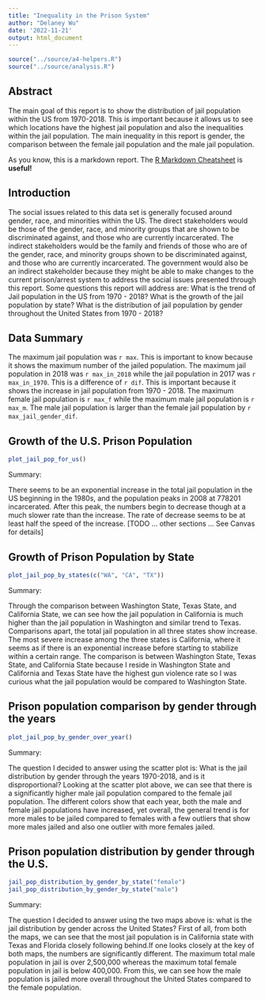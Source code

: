 ```yaml
---
title: "Inequality in the Prison System"
author: "Delaney Wu"
date: '2022-11-21'
output: html_document
---
```


```r
source("../source/a4-helpers.R")
source("../source/analysis.R")
```

## Abstract 
The main goal of this report is to show the distribution of jail population within the US from 1970-2018. This is important because it allows us to see which locations have the highest jail population and also the inequalities within the jail population. The main inequality in this report is gender, the comparison between the female jail population and the male jail population. 

As you know, this is a markdown report. The [R Markdown Cheatsheet](https://www.rstudio.com/wp-content/uploads/2015/02/rmarkdown-cheatsheet.pdf) is **useful!**

## Introduction 
The social issues related to this data set is generally focused around gender, race, and minorities within the US. The direct stakeholders would be those of the gender, race, and minority groups that are shown to be discriminated against, and those who are currently incarcerated. The indirect stakeholders would be the family and friends of those who are of the gender, race, and minority groups shown to be discriminated against, and those who are currently incarcerated. The government would also be an indirect stakeholder because they might be able to make changes to the current prison/arrest system to address the social issues presented through this report. Some questions this report will address are: What is the trend of Jail population in the US from 1970 - 2018? What is the growth of the jail population by state? What is the distribution of jail population by gender throughout the United States from 1970 - 2018? 

## Data Summary 
The maximum jail population was `r max`. This is important to know because it shows the maximum number of the jailed population. The maximum jail population in 2018 was `r max_in_2018` while the jail population in 2017 was `r max_in_1970`. This is a difference of `r dif`. This is important because it shows the increase in jail population from 1970 - 2018. The maximum female jail population is `r max_f` while the maximum male jail population is `r max_m`. The male jail population is larger than the female jail population by `r max_jail_gender_dif`.

## Growth of the U.S. Prison Population
```r
plot_jail_pop_for_us()
```

Summary:

There seems to be an exponential increase in the total jail population in the US beginning in the 1980s, and the population peaks in 2008 at 778201 incarcerated. After this peak, the numbers begin to decrease though at a much slower rate than the increase. The rate of decrease seems to be at least half the speed of the increase. 
[TODO ... other sections ... See Canvas for details]

## Growth of Prison Population by State
```r
plot_jail_pop_by_states(c("WA", "CA", "TX"))
```

Summary:

Through the comparison between Washington State, Texas State, and California State, we can see how the jail population in California is much higher than the jail population in Washington and similar trend to Texas. Comparisons apart, the total jail population in all three states show increase. The most severe increase among the three states is California, where it seems as if there is an exponential increase before starting to stabilize within a certain range. The comparison is between Washington State, Texas State, and California State because I reside in Washington State and California and Texas State have the highest gun violence rate so I was curious what the jail population would be compared to Washington State. 

## Prison population comparison by gender through the years
```r
plot_jail_pop_by_gender_over_year()
```

Summary: 

The question I decided to answer using the scatter plot is: What is the jail distribution by gender through the years 1970-2018, and is it disproportional? Looking at the scatter plot above, we can see that there is a significantly higher male jail population compared to the female jail population. The different colors show that each year, both the male and female jail populations have increased, yet overall, the general trend is for more males to be jailed compared to females with a few outliers that show more males jailed and also one outlier with more females jailed. 

## Prison population distribution by gender through the U.S.
```r
jail_pop_distribution_by_gender_by_state("female")
jail_pop_distribution_by_gender_by_state("male")
```

Summary: 

The question I decided to answer using the two maps above is: what is the jail distribution by gender across the United States? First of all, from both the maps, we can see that the most jail population is in California state with Texas and Florida closely following behind.If one looks closely at the key of both maps, the numbers are significantly different. The maximum total male population in jail is over 2,500,000 whereas the maximum total female population in jail is below 400,000. From this, we can see how the male population is jailed more overall throughout the United States compared to the female population. 

